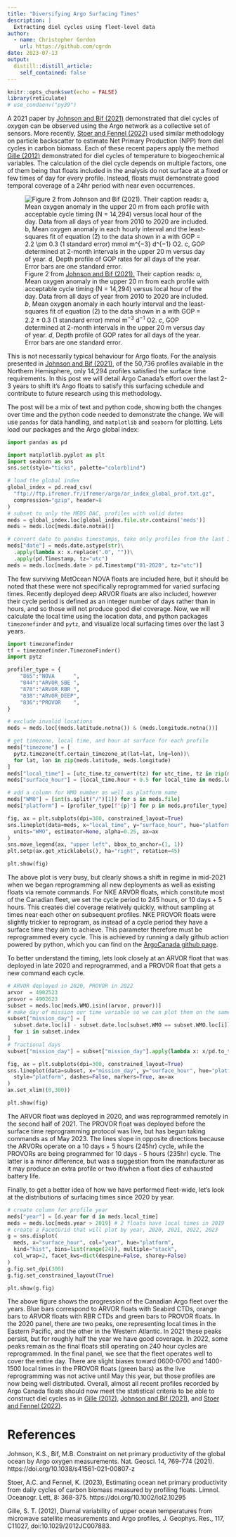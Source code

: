 ```yaml
---
title: "Diversifying Argo Surfacing Times"
description: |
  Extracting diel cycles using fleet-level data
author:
  - name: Christopher Gordon
    url: https://github.com/cgrdn
date: 2023-07-13
output:
  distill::distill_article:
    self_contained: false
---
```



```r
knitr::opts_chunk$set(echo = FALSE)
library(reticulate)
# use_condaenv("py39")
```

A 2021 paper by [Johnson and Bif (2021)](https://doi.org/10.1038/s41561-021-00807-z) demonstrated that diel cycles of oxygen can be observed using the Argo network as a collective set of sensors. More recently, [Stoer and Fennel (2022)](https://doi.org/10.1002/lol2.10295) used similar methodology on particle backscatter to estimate Net Primary Production (NPP) from diel cycles in carbon biomass. Each of these recent papers apply the method [Gille (2012)](https://doi.org/10.1029/2012JC007883) demonstrated for diel cycles of temperature to biogeochemical variables. The calculation of the diel cycle depends on multiple factors, one of them being that floats included in the analysis do not surface at a fixed or few times of day for every profile. Instead, floats must demonstrate good temporal coverage of a 24hr period with near even occurrences.

![Figure 2 from [Johnson and Bif (2021).](https://doi.org/10.1038/s41561-021-00807-z) Their caption reads: *a*, Mean oxygen anomaly in the upper 20 m from each profile with acceptable cycle timing (N = 14,294) versus local hour of the day. Data from all days of year from 2010 to 2020 are included. *b*, Mean oxygen anomaly in each hourly interval and the least-squares fit of equation (2) to the data shown in a with GOP = 2.2 $\pm$ 0.3 (1 standard error) mmol m$^{−3}$ d$^{−1}$ O2. *c*, GOP determined at 2-month intervals in the upper 20 m versus day of year. *d*, Depth profile of GOP rates for all days of the year. Error bars are one standard error.](Johnson_Bif_figure_2.png)

This is not necessarily typical behaviour for Argo floats. For the analysis presented in [Johnson and Bif (2021)](https://doi.org/10.1038/s41561-021-00807-z), of the 50,736 profiles available in the Northern Hemisphere, only 14,294 profiles satisfied the surface time requirements. In this post we will detail Argo Canada's effort over the last 2-3 years to shift it's Argo floats to satisfy this surfacing schedule and contribute to future research using this methodology.

The post will be a mix of text and python code, showing both the changes over time and the python code needed to demonstrate the change. We will use `pandas` for data handling, and `matplotlib` and `seaborn` for plotting. Lets load our packages and the Argo global index:

```python
import pandas as pd

import matplotlib.pyplot as plt
import seaborn as sns
sns.set(style="ticks", palette="colorblind")

# load the global index
global_index = pd.read_csv(
  "ftp://ftp.ifremer.fr/ifremer/argo/ar_index_global_prof.txt.gz", 
  compression="gzip", header=8
)
# subset to only the MEDS DAC, profiles with valid dates
meds = global_index.loc[global_index.file.str.contains('meds')]
meds = meds.loc[meds.date.notna()]

# convert date to pandas timestamps, take only profiles from the last 3 years
meds["date"] = meds.date.astype(str)\
  .apply(lambda x: x.replace(".0", ""))\
  .apply(pd.Timestamp, tz="utc")
meds = meds.loc[meds.date > pd.Timestamp("01-2020", tz="utc")]
```

The few surviving MetOcean NOVA floats are included here, but it should be noted that these were not specifically reprogrammed for varied surfacing times. Recently deployed deep ARVOR floats are also included, however their cycle period is defined as an integer number of days rather than in hours, and so those will not produce good diel coverage. Now, we will calculate the local time using the location data, and python packages `timezonefinder` and `pytz`, and visualize local surfacing times over the last 3 years.

```python
import timezonefinder
tf = timezonefinder.TimezoneFinder()
import pytz

profiler_type = {
    "865":"NOVA      ",
    "844":"ARVOR_SBE ",
    "878":"ARVOR_RBR ",
    "838":"ARVOR_DEEP",
    "836":"PROVOR    ",
}

# exclude invalid locations
meds = meds.loc[(meds.latitude.notna()) & (meds.longitude.notna())]

# get timezone, local time, and hour at surface for each profile
meds["timezone"] = [
  pytz.timezone(tf.certain_timezone_at(lat=lat, lng=lon))\
  for lat, lon in zip(meds.latitude, meds.longitude)
]
meds["local_time"] = [utc_time.tz_convert(tz) for utc_time, tz in zip(meds.date, meds.timezone)]
meds["surface_hour"] = [local_time.hour + 0.5 for local_time in meds.local_time]

# add a column for WMO number as well as platform name
meds["WMO"] = [int(s.split("/")[1]) for s in meds.file]
meds["platform"] = [profiler_type[f"{p}"] for p in meds.profiler_type]

fig, ax = plt.subplots(dpi=300, constrained_layout=True)
sns.lineplot(data=meds, x="local_time", y="surface_hour", hue="platform", 
  units="WMO", estimator=None, alpha=0.25, ax=ax
)
sns.move_legend(ax, "upper left", bbox_to_anchor=(1, 1))
plt.setp(ax.get_xticklabels(), ha="right", rotation=45)

```
```python
plt.show(fig)
```

The above plot is very busy, but clearly shows a shift in regime in mid-2021 when we began reprogramming all new deployments as well as existing floats via remote commands. For NKE ARVOR floats, which constitute most of the Canadian fleet, we set the cycle period to 245 hours, or 10 days + 5 hours. This creates diel coverage relatively quickly, without sampling at times near each other on subsequent profiles. NKE PROVOR floats were slightly trickier to reprogram, as instead of a cycle period they have a surface time they aim to achieve. This parameter therefore must be reprogrammed every cycle. This is achieved by running a daily github action powered by python, which you can find on the [ArgoCanada github page](https://github.com/ArgoCanada/provor-auto-param-update). 

To better understand the timing, lets look closely at an ARVOR float that was deployed in late 2020 and reprogrammed, and a PROVOR float that gets a new command each cycle. 

```python
# ARVOR deployed in 2020, PROVOR in 2022
arvor  = 4902523
provor = 4902623
subset = meds.loc[meds.WMO.isin((arvor, provor))]
# make day of mission our time variable so we can plot them on the same axis
subset["mission_day"] = [
  subset.date.loc[i] - subset.date.loc[subset.WMO == subset.WMO.loc[i]].min()\
  for i in subset.index
]
# fractional days
subset["mission_day"] = subset["mission_day"].apply(lambda x: x/pd.to_timedelta(1, 'D'))

fig, ax = plt.subplots(dpi=300, constrained_layout=True)
sns.lineplot(data=subset, x="mission_day", y="surface_hour", hue="platform", 
  style="platform", dashes=False, markers=True, ax=ax
)
ax.set_xlim((0,300))
```
```python
plt.show(fig)
```

The ARVOR float was deployed in 2020, and was reprogrammed remotely in the second half of 2021. The PROVOR float was deployed before the surface time reprogramming protocol was live, but has begun taking commands as of May 2023. The lines slope in opposite directions because the ARVORs operate on a 10 days + 5 hours (245hr) cycle, while the PROVORs are being programmed for 10 days - 5 hours (235hr) cycle. The latter is a minor difference, but was a suggestion from the manufacturer as it may produce an extra profile or two if/when a float dies of exhausted battery life. 

Finally, to get a better idea of how we have performed fleet-wide, let's look at the distributions of surfacing times since 2020 by year. 

```python
# create column for profile year
meds["year"] = [d.year for d in meds.local_time]
meds = meds.loc[meds.year > 2019] # 2 floats have local times in 2019
# create a FacetGrid that will plot by year, 2020, 2021, 2022, 2023
g = sns.displot(
  meds, x="surface_hour", col="year", hue="platform", 
  kind="hist", bins=list(range(24)), multiple="stack", 
  col_wrap=2, facet_kws=dict(despine=False, sharey=False)
)
g.fig.set_dpi(300)
g.fig.set_constrained_layout(True)
```
```python
plt.show(g.fig)
```

The above figure shows the progression of the Canadian Argo fleet over the years. Blue bars correspond to ARVOR floats with Seabird CTDs, orange bars to ARVOR floats with RBR CTDs and green bars to PROVOR floats. In the 2020 panel, there are two peaks, one representing local times in the Eastern Pacific, and the other in the Western Atlantic. In 2021 these peaks persist, but for roughly half the year we have good coverage. In 2022, some peaks remain as the final floats still operating on 240 hour cycles are reprogrammed. In the final panel, we see that the fleet operates well to cover the entire day. There are slight biases toward 0600-0700 and 1400-1500 local times in the PROVOR floats (green bars) as the live reprogramming was not active until May this year, but those profiles are now being well distributed. Overall, almost all recent profiles recorded by Argo Canada floats should now meet the statistical criteria to be able to construct diel cycles as in [Gille (2012)](https://doi.org/10.1029/2012JC007883), [Johnson and Bif (2021)](https://doi.org/10.1038/s41561-021-00807-z), and [Stoer and Fennel (2022)](https://doi.org/10.1002/lol2.10295). 

# References

Johnson, K.S., Bif, M.B. Constraint on net primary productivity of the global ocean by Argo oxygen measurements. Nat. Geosci. 14, 769-774 (2021). https://doi.org/10.1038/s41561-021-00807-z

Stoer, A.C. and Fennel, K. (2023), Estimating ocean net primary productivity from daily cycles of carbon biomass measured by profiling floats. Limnol. Oceanogr. Lett, 8: 368-375. https://doi.org/10.1002/lol2.10295

Gille, S. T. (2012), Diurnal variability of upper ocean temperatures from microwave satellite measurements and Argo profiles, J. Geophys. Res., 117, C11027, doi:10.1029/2012JC007883.
